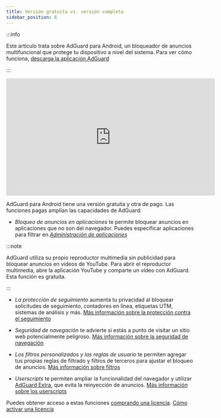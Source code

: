 ```yaml
---
title: Versión gratuita vs. versión completa
sidebar_position: 6
---
```


:::info

Este artículo trata sobre AdGuard para Android, un bloqueador de anuncios multifuncional que protege tu dispositivo a nivel del sistema. Para ver cómo funciona, [descarga la aplicación AdGuard](https://agrd.io/download-kb-adblock)

:::

<iframe width="560" height="315" src="https://www.youtube-nocookie.com/embed/xNOeHpZgjFo" title="YouTube video player" frameborder="0" allow="accelerometer; autoplay; clipboard-write; encrypted-media; gyroscope; picture-in-picture" allowfullscreen></iframe>

AdGuard para Android tiene una versión gratuita y otra de pago. Las funciones pagas amplían las capacidades de AdGuard:

- _Bloqueo de anuncios en aplicaciones_ te permite bloquear anuncios en aplicaciones que no son del navegador. Puedes especificar aplicaciones para filtrar en [_Administración de aplicaciones_](/adguard-for-android/features/app-management)

:::note

AdGuard utiliza su propio reproductor multimedia sin publicidad para bloquear anuncios en vídeos de YouTube. Para abrir el reproductor multimedia, abre la aplicación YouTube y comparte un vídeo con AdGuard. Esta función es gratuita.

:::

- _La protección de seguimiento_ aumenta tu privacidad al bloquear solicitudes de seguimiento, contadores en línea, etiquetas UTM, sistemas de análisis y más. [Más información sobre la protección contra el seguimiento](/adguard-for-android/features/protection/tracking-protection)

- _Seguridad de navegación_ te advierte si estás a punto de visitar un sitio web potencialmente peligroso. [Más información sobre la seguridad de navegación](/adguard-for-android/features/protection/browsing-security)

- _Los filtros personalizados y las reglas de usuario_ te permiten agregar tus propias reglas de filtrado y filtros de terceros para ajustar el bloqueo de anuncios. [Más información sobre filtros](/adguard-for-android/features/settings#filters)

- _Userscripts_ te permiten ampliar la funcionalidad del navegador y utilizar [AdGuard Extra](/adguard-for-android/features/settings#adguard-extra), que evita la reinyección de anuncios. [Más información sobre los userscripts](/adguard-for-android/features/settings#userscripts)

Puedes obtener acceso a estas funciones [comprando una licencia](https://adguard.com/license.html). [Cómo activar una licencia](/general/license/activation/#activating-adguard-for-android)
